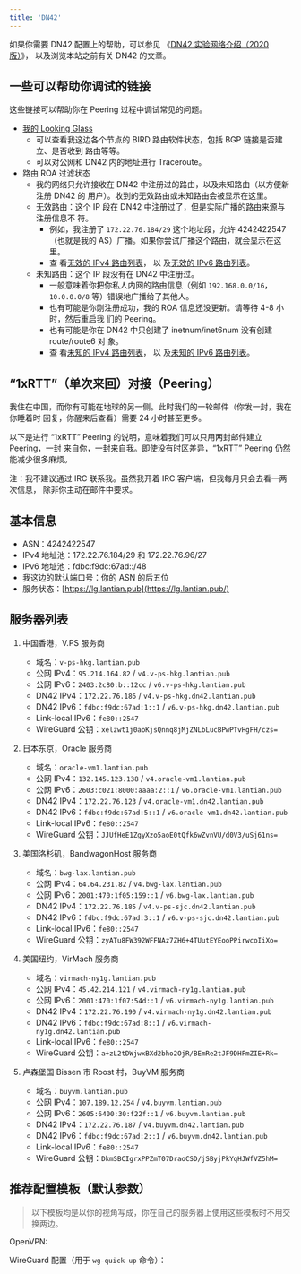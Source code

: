 ```yaml
---
title: 'DN42'
---
```


如果你需要 DN42 配置上的帮助，可以参见
《[DN42 实验网络介绍（2020 版）](/article/modify-website/dn42-experimental-network-2020.lantian)》，
以及浏览本站之前有关 DN42 的文章。

## 一些可以帮助你调试的链接

这些链接可以帮助你在 Peering 过程中调试常见的问题。

- [我的 Looking Glass](https://lg.lantian.pub/)
  - 可以查看我这边各个节点的 BIRD 路由软件状态，包括 BGP 链接是否建立、是否收到
    路由等等。
  - 可以对公网和 DN42 内的地址进行 Traceroute。
- 路由 ROA 过滤状态
  - 我的网络只允许接收在 DN42 中注册过的路由，以及未知路由（以方便新注册 DN42 的
    用户）。收到的无效路由或未知路由会被显示在这里。
  - 无效路由：这个 IP 段在 DN42 中注册过了，但是实际广播的路由来源与注册信息不
    符。
    - 例如，我注册了 `172.22.76.184/29` 这个地址段，允许 4242422547（也就是我的
      AS）广播。如果你尝试广播这个路由，就会显示在这里。
    - 查
      看[无效的 IPv4 路由列表](https://lg.lantian.pub/route_generic/local/table%20roa_fail_v4)，
      以
      及[无效的 IPv6 路由列表](https://lg.lantian.pub/route_generic/local/table%20roa_fail_v6)。
  - 未知路由：这个 IP 段没有在 DN42 中注册过。
    - 一般意味着你把你私人内网的路由信息（例如 `192.168.0.0/16`，`10.0.0.0/8`
      等）错误地广播给了其他人。
    - 也有可能是你刚注册成功，我的 ROA 信息还没更新。请等待 4-8 小时，然后重启我
      们的 Peering。
    - 也有可能是你在 DN42 中只创建了 inetnum/inet6num 没有创建 route/route6 对
      象。
    - 查
      看[未知的 IPv4 路由列表](https://lg.lantian.pub/route_generic/local/table%20roa_unknown_v4)，
      以
      及[未知的 IPv6 路由列表](https://lg.lantian.pub/route_generic/local/table%20roa_unknown_v6)。

## “1xRTT”（单次来回）对接（Peering）

我住在中国，而你有可能在地球的另一侧。此时我们的一轮邮件（你发一封，我在你睡着时
回复，你醒来后查看）需要 24 小时甚至更多。

以下是进行 “1xRTT” Peering 的说明，意味着我们可以只用两封邮件建立 Peering，一封
来自你，一封来自我。即使没有时区差异，“1xRTT” Peering 仍然能减少很多麻烦。


<Peer />

注：我不建议通过 IRC 联系我。虽然我开着 IRC 客户端，但我每月只会去看一两次信息，
除非你主动在邮件中要求。

## 基本信息

- ASN：4242422547
- IPv4 地址池：172.22.76.184/29 和 172.22.76.96/27
- IPv6 地址池：fdbc:f9dc:67ad::/48
- 我这边的默认端口号：你的 ASN 的后五位
- 服务状态：[https://lg.lantian.pub](https://lg.lantian.pub/)

## 服务器列表

1. 中国香港，V.PS 服务商

   - 域名：`v-ps-hkg.lantian.pub`
   - 公网 IPv4：`95.214.164.82` / `v4.v-ps-hkg.lantian.pub`
   - 公网 IPv6：`2403:2c80:b::12cc` / `v6.v-ps-hkg.lantian.pub`
   - DN42 IPv4：`172.22.76.186` / `v4.v-ps-hkg.dn42.lantian.pub`
   - DN42 IPv6：`fdbc:f9dc:67ad:1::1` / `v6.v-ps-hkg.dn42.lantian.pub`
   - Link-local IPv6：`fe80::2547`
   - WireGuard 公钥：`xelzwt1j0aoKjsQnnq8jMjZNLbLucBPwPTvHgFH/czs=`

2. 日本东京，Oracle 服务商

   - 域名：`oracle-vm1.lantian.pub`
   - 公网 IPv4：`132.145.123.138` / `v4.oracle-vm1.lantian.pub`
   - 公网 IPv6：`2603:c021:8000:aaaa:2::1` / `v6.oracle-vm1.lantian.pub`
   - DN42 IPv4：`172.22.76.123` / `v4.oracle-vm1.dn42.lantian.pub`
   - DN42 IPv6：`fdbc:f9dc:67ad:5::1` / `v6.oracle-vm1.dn42.lantian.pub`
   - Link-local IPv6：`fe80::2547`
   - WireGuard 公钥：`JJUfHeE1ZgyXzo5aoE0tQfk6wZvnVU/d0V3/uSj61ns=`

3. 美国洛杉矶，BandwagonHost 服务商

   - 域名：`bwg-lax.lantian.pub`
   - 公网 IPv4：`64.64.231.82` / `v4.bwg-lax.lantian.pub`
   - 公网 IPv6：`2001:470:1f05:159::1` / `v6.bwg-lax.lantian.pub`
   - DN42 IPv4：`172.22.76.185` / `v4.v-ps-sjc.dn42.lantian.pub`
   - DN42 IPv6：`fdbc:f9dc:67ad:3::1` / `v6.v-ps-sjc.dn42.lantian.pub`
   - Link-local IPv6：`fe80::2547`
   - WireGuard 公钥：`zyATu8FW392WFFNAz7ZH6+4TUutEYEooPPirwcoIiXo=`

4. 美国纽约，VirMach 服务商

   - 域名：`virmach-ny1g.lantian.pub`
   - 公网 IPv4：`45.42.214.121` / `v4.virmach-ny1g.lantian.pub`
   - 公网 IPv6：`2001:470:1f07:54d::1` / `v6.virmach-ny1g.lantian.pub`
   - DN42 IPv4：`172.22.76.190` / `v4.virmach-ny1g.dn42.lantian.pub`
   - DN42 IPv6：`fdbc:f9dc:67ad:8::1` / `v6.virmach-ny1g.dn42.lantian.pub`
   - Link-local IPv6：`fe80::2547`
   - WireGuard 公钥：`a+zL2tDWjwxBXd2bho2OjR/BEmRe2tJF9DHFmZIE+Rk=`

5. 卢森堡国 Bissen 市 Roost 村，BuyVM 服务商
   - 域名：`buyvm.lantian.pub`
   - 公网 IPv4：`107.189.12.254` / `v4.buyvm.lantian.pub`
   - 公网 IPv6：`2605:6400:30:f22f::1` / `v6.buyvm.lantian.pub`
   - DN42 IPv4：`172.22.76.187` / `v4.buyvm.dn42.lantian.pub`
   - DN42 IPv6：`fdbc:f9dc:67ad:2::1` / `v6.buyvm.dn42.lantian.pub`
   - Link-local IPv6：`fe80::2547`
   - WireGuard 公钥：`DkmSBCIgrxPPZmT07DraoCSD/jSByjPkYqHJWfVZ5hM=`

## 推荐配置模板（默认参数）

> 以下模板均是以你的视角写成，你在自己的服务器上使用这些模板时不用交换两边。

OpenVPN:


<OpenVPN />

WireGuard 配置（用于 `wg-quick up` 命令）：


<WireGuard />
